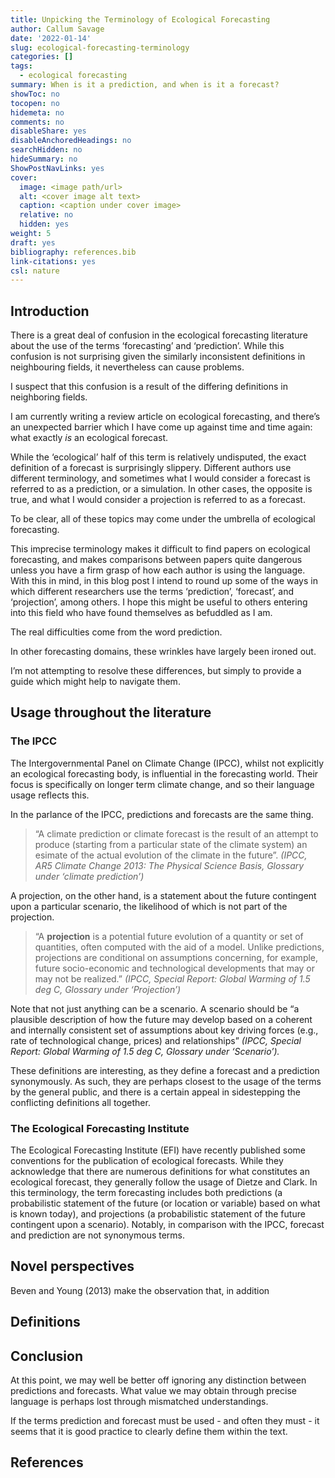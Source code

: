 ```yaml
---
title: Unpicking the Terminology of Ecological Forecasting
author: Callum Savage
date: '2022-01-14'
slug: ecological-forecasting-terminology
categories: []
tags:
  - ecological forecasting
summary: When is it a prediction, and when is it a forecast?
showToc: no
tocopen: no
hidemeta: no
comments: no
disableShare: yes
disableAnchoredHeadings: no
searchHidden: no
hideSummary: no
ShowPostNavLinks: yes
cover:
  image: <image path/url>
  alt: <cover image alt text>
  caption: <caption under cover image>
  relative: no
  hidden: yes
weight: 5
draft: yes
bibliography: references.bib
link-citations: yes
csl: nature
---
```


## Introduction

There is a great deal of confusion in the ecological forecasting literature about the use of the terms 'forecasting' and 'prediction'. While this confusion is not surprising given the similarly inconsistent definitions in neighbouring fields, it nevertheless can cause problems.

I suspect that this confusion is a result of the differing definitions in neighboring fields.

I am currently writing a review article on ecological forecasting, and there's an unexpected barrier which I have come up against time and time again: what exactly *is* an ecological forecast.

While the 'ecological' half of this term is relatively undisputed, the exact definition of a forecast is surprisingly slippery. Different authors use different terminology, and sometimes what I would consider a forecast is referred to as a prediction, or a simulation. In other cases, the opposite is true, and what I would consider a projection is referred to as a forecast.

To be clear, all of these topics may come under the umbrella of ecological forecasting.

This imprecise terminology makes it difficult to find papers on ecological forecasting, and makes comparisons between papers quite dangerous unless you have a firm grasp of how each author is using the language. With this in mind, in this blog post I intend to round up some of the ways in which different researchers use the terms 'prediction', 'forecast', and 'projection', among others. I hope this might be useful to others entering into this field who have found themselves as befuddled as I am.

The real difficulties come from the word prediction.

In other forecasting domains, these wrinkles have largely been ironed out.

I'm not attempting to resolve these differences, but simply to provide a guide which might help to navigate them.

## Usage throughout the literature

### The IPCC

The Intergovernmental Panel on Climate Change (IPCC), whilst not explicitly an ecological forecasting body, is influential in the forecasting world. Their focus is specifically on longer term climate change, and so their language usage reflects this.

In the parlance of the IPCC, predictions and forecasts are the same thing.

> "A climate prediction or climate forecast is the result of an attempt to produce (starting from a particular state of the climate system) an esimate of the actual evolution of the climate in the future". *(IPCC, AR5 Climate Change 2013: The Physical Science Basis, Glossary under 'climate prediction')*

A projection, on the other hand, is a statement about the future contingent upon a particular scenario, the likelihood of which is not part of the projection.

> "A **projection** is a potential future evolution of a quantity or set of quantities, often computed with the aid of a model. Unlike predictions, projections are conditional on assumptions concerning, for example, future socio-economic and technological developments that may or may not be realized." *(IPCC, Special Report: Global Warming of 1.5 deg C, Glossary under 'Projection')*

Note that not just anything can be a scenario. A scenario should be "a plausible description of how the future may develop based on a coherent and internally consistent set of assumptions about key driving forces (e.g., rate of technological change, prices) and relationships" *(IPCC, Special Report: Global Warming of 1.5 deg C, Glossary under 'Scenario').*

These definitions are interesting, as they define a forecast and a prediction synonymously. As such, they are perhaps closest to the usage of the terms by the general public, and there is a certain appeal in sidestepping the conflicting definitions all together.

### The Ecological Forecasting Institute

The Ecological Forecasting Institute (EFI) have recently published some conventions for the publication of ecological forecasts. While they acknowledge that there are numerous definitions for what constitutes an ecological forecast, they generally follow the usage of Dietze and Clark. In this terminology, the term forecasting includes both predictions (a probabilistic statement of the future (or location or variable) based on what is known today), and projections (a probabilistic statement of the future contingent upon a scenario). Notably, in comparison with the IPCC, forecast and prediction are not synonymous terms.

## Novel perspectives

Beven and Young (2013) make the observation that, in addition

## Definitions

## Conclusion

At this point, we may well be better off ignoring any distinction between predictions and forecasts. What value we may obtain through precise language is perhaps lost through mismatched understandings.

If the terms prediction and forecast must be used - and often they must - it seems that it is good practice to clearly define them within the text.

## References
